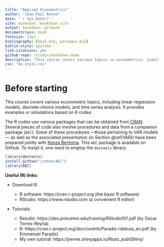 ```yaml
--- 
title: "Applied Econometrics"
author: "Jean-Paul Renne"
date: "`r Sys.Date()`"
site: bookdown::bookdown_site
output: bookdown::gitbook
documentclass: book
fontsize: 12pt
bibliography: [book.bib, packages.bib]
biblio-style: apalike
link-citations: yes
github-repo: rstudio/bookdown-demo
description: "This course covers various topics in econometrics. Simulations and real-data-based examples are provided."
css: "my-style.css"
---
```


<!-- Declare new latex code: -->
\newcommand{\bv}[1]{\mathbf{#1}} 

# Before starting {#intro}

<!-- # Before starting {#intro .unlisted .unnumbered} -->

This course covers various econometric topics, including linear regression models, discrete-choice models, and time series analysis. It provides examples or simulations based on R codes.

The R codes use various packages that can be obtained from [CRAN](https://cran.r-project.org). Several pieces of code also involve procedures and data from a companion package (`AEC`). Some of these procedures ---those pertaining to VAR models--- as well as the associated presentation (in Section \@ref(VAR)) have been prepared jointly with [Kenza Benhima](https://sites.google.com/site/benhimakenza/). This `AEC` package is available on GitHub. To install it, one need to employ the `devtools` library:

```r
library(devtools)
install_github("jrenne/AEC")
library(AEC)
```

**Useful (R) links:**

* Download R:

    *	R software: https://cran.r-project.org (the basic R software)
    *	RStudio: https://www.rstudio.com (a convenient R editor)

* Tutorials:

    *	Rstudio: https://dss.princeton.edu/training/RStudio101.pdf (by Oscar Torres-Reyna)
    *	R: https://cran.r-project.org/doc/contrib/Paradis-rdebuts_en.pdf (by Emmanuel Paradis)
    * My own tutorial: https://jrenne.shinyapps.io/Rtuto_publiShiny/


<!-- <!-- To specify the corresponding covariance matrix vcov. to be used, there are three possibilities: 1. It is pre-computed and supplied in argument vcov.. 2. A function for extracting the covariance matrix from x is supplied, e.g., sandwich, vcovHC, vcovCL, or vcovHAC from package sandwich.  -->
<!-- ```{r shp2,warning=FALSE,message=FALSE} -->
<!-- library(AEC) -->
<!-- library(sandwich) -->
<!-- shp$income <- shp$i19ptotn/1000 -->
<!-- shp$female <- 1*(shp$sex19==2) -->
<!-- eq <- lm(income ~ edyear19 + age19 + I(age19^2) + female,data=shp) -->
<!-- #eq <- lm(income ~ edyear19 + age19 + I(age19^2) + female + I(female*ownkid19*(age19<40)),data=shp) -->
<!-- #lmtest::coeftest(eq,vcov. = sandwich) -->
<!-- #lmtest::coeftest(eq,vcov. = vcovHC) -->
<!-- #X <- cbind(1,shp$edyear19,shp$age19,shp$age19^2,shp$female) -->
<!-- #solve(t(X) %*% X) %*% t(X) %*% diag(eq$residuals^2) %*% X %*% solve(t(X) %*% X) -->
<!-- #vcovHC(eq,type="HC0") -->
<!-- #sandwich(eq) -->
<!-- #vcovHC(eq,type="HC1") -->
<!-- ``` -->
<!-- XXXX HC0, HC1... Davidson MacKinnon 2004 Section 5.5 XXXX -->

<!-- **p.d.f. version**: [here](https://www.dropbox.com/s/td4bqpbzfuvwsev/ApplEcts.pdf?dl=0). -->




